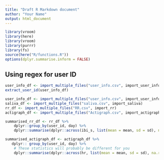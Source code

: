 ```yaml
---
title: "Draft R Markdown document"
author: "Your Name"
output: html_document
---
```


```r
library(vroom)
library(here)
library(vroom)
library(purrr)
library(fs)
source(here("R/functions.R")) 
options(dplyr.summarise.inform = FALSE)
```

## Using regex for user ID
```r
user_info_df <- import_multiple_files("user_info.csv", import_user_info)
extract_user_id(user_info_df)
```

```r
user_info_df <- import_multiple_files("user_info.csv", import_user_info)
saliva_df <- import_multiple_files("saliva.csv", import_saliva)
rr_df <- import_multiple_files("RR.csv", import_rr)
actigraph_df <- import_multiple_files("Actigraph.csv", import_actigraph)
```

```r
summarised_rr_df <- rr_df %>% 
    dplyr::group_by(user_id, day) %>% 
    dplyr::summarise(dplyr::across(ibi_s, list(mean = mean, sd = sd), na.rm = TRUE))

summarised_actigraph_df <- actigraph_df %>% 
   dplyr:: group_by(user_id, day) %>% 
    # These statistics will probably be different for you
    dplyr::summarise(dplyr::across(hr, list(mean = mean, sd = sd), na.rm = TRUE))
```

